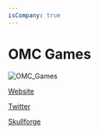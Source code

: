 ```yaml
---
isCompany: true
---
```


# OMC Games

![OMC_Games](./images/OMC_Games_v1.png)

<Website>

[Website](http://omc-games.com)

[Twitter](https://twitter.com/OMC_Games)

</Website>

<Games>

[Skullforge](http://skullforge.omc-games.com)

</Games>
